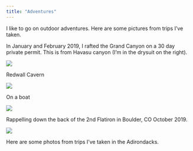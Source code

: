 ```yaml
---
title: "Adventures"
---
```

I like to go on outdoor adventures. Here are some pictures from trips I've taken.

In January and February 2019, I rafted the Grand Canyon on a 30 day private permit.
This is from Havasu canyon (I'm in the drysuit on the right).

![](~/phoebekoenig.github.io/photos for site/havasu.jpeg)


Redwall Cavern

![](~/phoebekoenig.github.io/photos for site/redwallcavern.jpeg)


On a boat

![](~/phoebekoenig.github.io/photos for site/onaboat.jpeg)




Rappelling down the back of the 2nd Flatiron in Boulder, CO October 2019. 

![](~/phoebekoenig.github.io/photos for site/flatiron.jpeg)

Here are some photos from trips I've taken in the Adirondacks.
